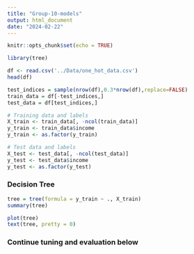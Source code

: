 ```yaml
---
title: "Group-10-models"
output: html_document
date: "2024-02-22"
---
```


```r
knitr::opts_chunk$set(echo = TRUE)
```

```r
library(tree)
```


```r
df <- read.csv('../Data/one_hot_data.csv')
head(df)
```


```r
test_indices = sample(nrow(df),0.3*nrow(df),replace=FALSE)
train_data = df[-test_indices,]
test_data = df[test_indices,]
```


```r
# Training data and labels
X_train <- train_data[, -ncol(train_data)]
y_train <- train_data$income
y_train <- as.factor(y_train)

# Test data and labels
X_test <- test_data[, -ncol(test_data)]
y_test <- test_data$income
y_test <- as.factor(y_test)
```


### Decision Tree

```r
tree = tree(formula = y_train ~ ., X_train)
summary(tree)
```

```r
plot(tree)
text(tree, pretty = 0)
```

### Continue tuning and evaluation below



